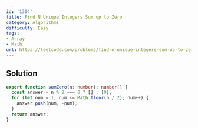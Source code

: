```yaml
---
id: '1304'
title: Find N Unique Integers Sum up to Zero
category: Algorithms
difficulty: Easy
tags:
- Array
- Math
url: https://leetcode.com/problems/find-n-unique-integers-sum-up-to-zero
---
```


## Solution

```typescript filename="solution.ts" copy
export function sumZero(n: number): number[] {
  const answer = n % 2 === 0 ? [] : [0];
  for (let num = 1; num <= Math.floor(n / 2); num++) {
    answer.push(num, -num);
  }
  return answer;
}
```

